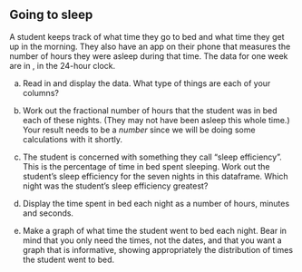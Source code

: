 
## Going to sleep

 A student keeps track of what time they go to bed and what time they get up in the morning. They also have an app on their phone that measures the number of hours they were asleep during that time. The data for one week are in \url{http://ritsokiguess.site/datafiles/sleeping.csv}, in the 24-hour clock.




(a) Read in and display the data. What type of things are each of your columns? 



(b) Work out the fractional number of hours that the student was in bed each of these nights. (They may not have been asleep this whole time.) Your result needs to be a *number* since we will be doing some calculations with it shortly.



(c) The student is concerned with something they call "sleep efficiency". This is the percentage of time in bed spent sleeping. Work out the student's sleep efficiency for the seven nights in this dataframe. Which night was the student's sleep efficiency greatest?



(d) Display the time spent in bed each night as a number of hours, minutes and seconds.



(e) Make a graph of what time the student went to bed each night. Bear in mind that you only need the times, not the dates, and that you want a graph that is informative, showing appropriately the distribution of times the student went to bed.





